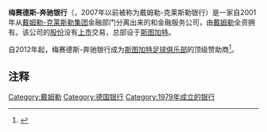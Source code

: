 {{Infobox company
| company_name     = 梅赛德斯-奔驰银行
| company_name_en  = Mercedes-Benz Bank
| company_logo   = [[File:Mercedes-Benz_Bank.svg|200px]]
| company_type   = [[股份公司|股份公司]]
| foundation     =
| location       = {{GER}}[[斯图加特|斯图加特]]
| key_people     =
| industry       = [[金融服务|金融服务]]
| assets         =
| num_employees  = 1353人
| homepage       = [http://www.mercedes-benz-bank.de/ mercedes-benz-bank.de]
}}
'''梅赛德斯-奔驰银行'''（{{lang-de|'''Mercedes-Benz Bank'''}}，2007年以前被称为戴姆勒-克莱斯勒银行）是一家自2001年从[[戴姆勒-克莱斯勒集团|戴姆勒-克莱斯勒集团]]金融部门分离出来的{{link-de|综合银行|Universalbank}}和金融服务公司，由[[戴姆勒|戴姆勒]]全资拥有。该公司的[[股份|股份]]没有[[上市|上市]]交易，总部设于[[斯图加特|斯图加特]]。

自2012年起，梅赛德斯-奔驰银行成为[[斯图加特足球俱乐部|斯图加特足球俱乐部]]的顶级赞助商<ref>{{cite web | url = http://www.vfb.de/en/aktuell/meldungen/news/2012/neuer-hauptsponsor/page/1426-0-1-1334846150.html | title = Displaying the Mercedes star | date = 19 April 2012 | accessdate = 19 April 2012 | work = vfb.de | publisher = VfB Stuttgart | archive-date = 2016-03-04 | archive-url = https://web.archive.org/web/20160304054344/http://www.vfb.de/en/aktuell/meldungen/news/2012/neuer-hauptsponsor/page/1426-0-1-1334846150.html | dead-url = no }}</ref>。

==注释==
{{reflist}}

{{Automotive industry in Germany}}
{{Authority control}}
[[Category:戴姆勒|Category:戴姆勒]]
[[Category:德国银行|Category:德国银行]]
[[Category:1979年成立的银行|Category:1979年成立的银行]]